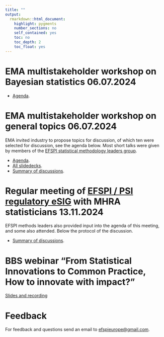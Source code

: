 ```yaml
---
title: ""
output: 
  rmarkdown::html_document:
    highlight: pygments
    number_sections: no
    self_contained: yes
    toc: no
    toc_depth: 2
    toc_float: yes
---
```


# EMA multistakeholder workshop on Bayesian statistics 06.07.2024

- [Agenda](https://www.ema.europa.eu/en/events/workshop-use-bayesian-statistics-clinical-development).

# EMA multistakeholder workshop on general topics 06.07.2024

EMA invited industry to propose topics for discussion, of which ten were selected for discussion, see the agenda below. Most short talks were given by members of the [EFSPI statistical methodology leaders group](https://efspieurope.github.io/efspi/methods/methods_intro.html).

- [Agenda](events/20240607/20240607_EMA_multistakeholder_agenda.pdf).
- [All slidedecks](events/20240607/20240607_EMA_multistakeholder_slidedecks.zip).
- [Summary of discussions](events/20240607/20240607_EMA_multistakeholder_summary.pdf).

# Regular meeting of [EFSPI / PSI regulatory eSIG](https://www.psiweb.org/sigs-special-interest-groups/regulatory) with MHRA statisticians 13.11.2024

EFSPI methods leaders also provided input into the agenda of this meeting, and some also attended. Below the protocol of the discussion.

- [Summary of discussions](https://view.officeapps.live.com/op/view.aspx?src=https%3A%2F%2Fwww.psiweb.org%2Fdocs%2Fdefault-source%2Fsig---regulatory%2F2024-minutes-of-meeting-with-mhra-biostatisticians-(final).docx%3Fsfvrsn%3Da6bfafdb_0&wdOrigin=BROWSELINK).

# BBS webinar "From Statistical Innovations to Common Practice, How to innovate with impact?"

[Slides and recording](https://baselbiometrics.github.io/home/docs/events_past.html#bbs-webinar-on-from-statistical-innovations-to-common-practice-how-to-innovate-with-impact)

# Feedback 

For feedback and questions send an email to [efspieurope@gmail.com](efspieurope@gmail.com).



